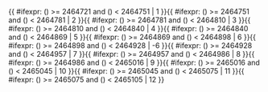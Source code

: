 <includeonly>{{ #ifexpr: ({{{1}}}) >= 2464721 and ({{{1}}}) < 2464751 | 1 }}{{ #ifexpr: ({{{1}}}) >= 2464751 and ({{{1}}}) < 2464781 | 2 }}{{ #ifexpr: ({{{1}}}) >= 2464781 and ({{{1}}}) < 2464810 | 3 }}{{ #ifexpr: ({{{1}}}) >= 2464810 and ({{{1}}}) < 2464840 | 4 }}{{ #ifexpr: ({{{1}}}) >= 2464840 and ({{{1}}}) < 2464869 | 5 }}{{ #ifexpr: ({{{1}}}) >= 2464869 and ({{{1}}}) < 2464898 | 6 }}{{ #ifexpr: ({{{1}}}) >= 2464898 and ({{{1}}}) < 2464928 | -6 }}{{ #ifexpr: ({{{1}}}) >= 2464928 and ({{{1}}}) < 2464957 | 7 }}{{ #ifexpr: ({{{1}}}) >= 2464957 and ({{{1}}}) < 2464986 | 8 }}{{ #ifexpr: ({{{1}}}) >= 2464986 and ({{{1}}}) < 2465016 | 9 }}{{ #ifexpr: ({{{1}}}) >= 2465016 and ({{{1}}}) < 2465045 | 10 }}{{ #ifexpr: ({{{1}}}) >= 2465045 and ({{{1}}}) < 2465075 | 11 }}{{ #ifexpr: ({{{1}}}) >= 2465075 and ({{{1}}}) < 2465105 | 12 }}</includeonly><noinclude>{{Chinese calendar/doc}}

[[Category:農曆模板|{{PAGENAME}}]]

</noinclude>